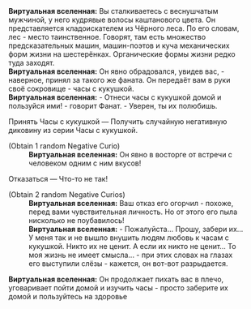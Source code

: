 {{Диалог Начало}}
:'''Виртуальная вселенная:''' Вы сталкиваетесь с веснушчатым мужчиной, у него кудрявые волосы каштанового цвета. Он представляется кладоискателем из Чёрного леса. По его словам, лес - место таинственное. Говорят, там есть множество предсказательных машин, машин-поэтов и куча механических форм жизни на шестерёнках. Органические формы жизни редко туда заходят.
:'''Виртуальная вселенная:''' Он явно обрадовался, увидев вас, - наверное, принял за такого же фаната. Он передаёт вам в руки своё сокровище - часы с кукушкой.
:'''Виртуальная вселенная:''' - Отнеси часы с кукушкой домой и пользуйся ими! - говорит Фанат. - Уверен, ты их полюбишь.
:{{Диалог|Звезда}} Принять Часы с кукушкой &mdash; Получить случайную негативную диковину из серии Часы с кукушкой.
:;(Obtain 1 random Negative Curio)
::'''Виртуальная вселенная:''' Он явно в восторге от встречи с человеком одним с ним вкусов!
:{{Диалог|Звезда}} Отказаться &mdash; Что-то не так!
:;(Obtain 2 random Negative Curios)
::'''Виртуальная вселенная:''' Ваш отказ его огорчил - похоже, перед вами чувствительная личность. Но от этого его пыла нисколько не поубавилось!
::'''Виртуальная вселенная:''' - Пожалуйста... Прошу, забери их... У меня так и не вышло внушить людям любовь к часам с кукушкой. Никто их не ценит. А если их никто не ценит... То моя жизнь не имеет смысла... - при этих словах на глазах его выступили слёзы - кажется, он вот-вот разрыдается.
:'''Виртуальная вселенная:''' Он продолжает пихать вас в плечо, уговаривает пойти домой и изучить часы - просто заберите их домой и пользуйтесь на здоровье
{{Диалог Конец}}